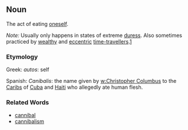 ==Noun==

The act of eating [[oneself]].

''Note:'' Usually only happens in states of extreme [[duress]].  Also sometimes practiced by [[wealthy]] and [[eccentric]] [[time-traveller]]s.[http://1001insomniacnights.com/forum/viewtopic.php?t=339]

===Etymology===

Greek: ''autos'': self 

Spanish: ''Canibalis'': the name given by [[w:Christopher Columbus|w:Christopher Columbus]] to the [[w:Caribs|Caribs]] of [[w:Cuba|Cuba]] and [[w:Haiti|Haiti]] who allegedly ate human flesh.

===Related Words===

*[[cannibal]]
*[[cannibalism]]